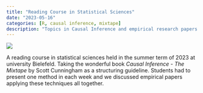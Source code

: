 ```yaml
---
title: "Reading Course in Statistical Sciences"
date: "2023-05-16"
categories: [R, causal inference, mixtape]
description: "Topics in Causal Inference and empirical research papers."
---
```


![](syncontrol.png){fig-alt="A boot with a strap leans against a pile of ribbon-rolls"}

A reading course in statistical sciences held in the summer term of 2023 at university Bielefeld. Taking the wonderful book *Causal Inference - The Mixtape* by Scott Cunningham as a structuring guideline. Students had to present one method in each week and we discussed empirical papers applying these techniques all together.
